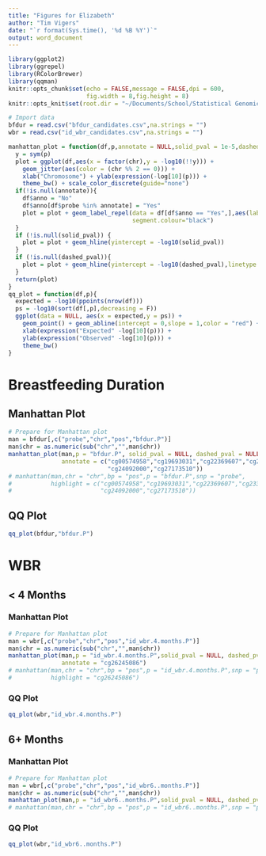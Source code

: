 ```yaml
---
title: "Figures for Elizabeth"
author: "Tim Vigers"
date: "`r format(Sys.time(), '%d %B %Y')`"
output: word_document
---
```


```r
library(ggplot2)
library(ggrepel)
library(RColorBrewer)
library(qqman)
knitr::opts_chunk$set(echo = FALSE,message = FALSE,dpi = 600,
                      fig.width = 8,fig.height = 8)
knitr::opts_knit$set(root.dir = "~/Documents/School/Statistical Genomics/EWAS/results/late_infancy")
```

```r
# Import data
bfdur = read.csv("bfdur_candidates.csv",na.strings = "")
wbr = read.csv("id_wbr_candidates.csv",na.strings = "")
```

```r
manhattan_plot = function(df,p,annotate = NULL,solid_pval = 1e-5,dashed_pval = 5e-8){
  y = sym(p)
  plot = ggplot(df,aes(x = factor(chr),y = -log10(!!y))) + 
    geom_jitter(aes(color = (chr %% 2 == 0))) + 
    xlab("Chromosome") + ylab(expression(-log[10](p))) +
    theme_bw() + scale_color_discrete(guide="none")
  if(!is.null(annotate)){
    df$anno = "No"
    df$anno[df$probe %in% annotate] = "Yes"
    plot = plot + geom_label_repel(data = df[df$anno == "Yes",],aes(label = probe),
                                   segment.colour="black")
  }
  if (!is.null(solid_pval)) {
    plot = plot + geom_hline(yintercept = -log10(solid_pval))
  }
  if (!is.null(dashed_pval)){
    plot = plot + geom_hline(yintercept = -log10(dashed_pval),linetype = "dashed")
  }
  return(plot)
}
qq_plot = function(df,p){
  expected = -log10(ppoints(nrow(df)))
  ps = -log10(sort(df[,p],decreasing = F))
  ggplot(data = NULL, aes(x = expected,y = ps)) + 
    geom_point() + geom_abline(intercept = 0,slope = 1,color = "red") +
    xlab(expression("Expected" -log[10](p))) +
    ylab(expression("Observed" -log[10](p))) +
    theme_bw()
}
```

# Breastfeeding Duration

## Manhattan Plot

```r
# Prepare for Manhattan plot
man = bfdur[,c("probe","chr","pos","bfdur.P")]
man$chr = as.numeric(sub("chr","",man$chr))
manhattan_plot(man,p = "bfdur.P", solid_pval = NULL, dashed_pval = NULL,
               annotate = c("cg00574958","cg19693031","cg22369607","cg23307264",
                            "cg24092000","cg27173510"))
# manhattan(man,chr = "chr",bp = "pos",p = "bfdur.P",snp = "probe",
#           highlight = c("cg00574958","cg19693031","cg22369607","cg23307264",
#                         "cg24092000","cg27173510"))
```

## QQ Plot

```r
qq_plot(bfdur,"bfdur.P")
```

# WBR

## < 4 Months

### Manhattan Plot

```r
# Prepare for Manhattan plot
man = wbr[,c("probe","chr","pos","id_wbr.4.months.P")]
man$chr = as.numeric(sub("chr","",man$chr))
manhattan_plot(man,p = "id_wbr.4.months.P",solid_pval = NULL, dashed_pval = NULL,
               annotate = "cg26245086")
# manhattan(man,chr = "chr",bp = "pos",p = "id_wbr.4.months.P",snp = "probe",
#           highlight = "cg26245086")
```

### QQ Plot

```r
qq_plot(wbr,"id_wbr.4.months.P")
```

## 6+ Months

### Manhattan Plot

```r
# Prepare for Manhattan plot
man = wbr[,c("probe","chr","pos","id_wbr6..months.P")]
man$chr = as.numeric(sub("chr","",man$chr))
manhattan_plot(man,p = "id_wbr6..months.P",solid_pval = NULL, dashed_pval = NULL,)
# manhattan(man,chr = "chr",bp = "pos",p = "id_wbr6..months.P",snp = "probe")
```

### QQ Plot

```r
qq_plot(wbr,"id_wbr6..months.P")
```
